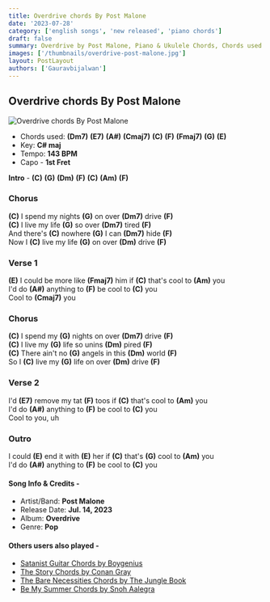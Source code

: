 ```yaml
---
title: Overdrive chords By ​Post Malone
date: '2023-07-28'
category: ['english songs', 'new released', 'piano chords']
draft: false
summary: Overdrive by Post Malone, Piano & Ukulele Chords, Chords used - (Dm7) (E7) (A#) (Cmaj7) (C) (F) (Fmaj7) (G) (E), Capo - 1st Fret, Key - C# major.
images: ['/thumbnails/overdrive-post-malone.jpg']
layout: PostLayout
authors: ['Gauravbijalwan']
---
```


## Overdrive chords By ​Post Malone

![Overdrive chords By ​Post Malone](/thumbnails/overdrive-post-malone.jpg)

- Chords used: **(Dm7)** **(E7)** **(A#)** **(Cmaj7)** **(C)** **(F)** **(Fmaj7)** **(G)** **(E)**
- Key: **C# maj**
- Tempo: **143 BPM**
- Capo - **1st Fret**

**Intro** - **(C)** **(G)** **(Dm)** **(F)** **(C)** **(Am)** **(F)**

### Chorus

**(C)** I spend my nights **(G)** on over **(Dm7)** drive **(F)**\
**(C)** I live my life **(G)** so over **(Dm7)** tired **(F)**\
And there's **(C)** nowhere **(G)** I can **(Dm7)** hide **(F)**\
Now I **(C)** live my life **(G)** on over **(Dm)** drive **(F)**

### Verse 1

**(E)** I could be more like **(Fmaj7)** him if **(C)** that's cool to **(Am)** you\
I'd do **(A#)** anything to **(F)** be cool to **(C)** you\
Cool to **(Cmaj7)** you

### Chorus

**(C)** I spend my **(G)** nights on over **(Dm7)** drive **(F)**\
**(C)** I live my **(G)** life so unins **(Dm)** pired **(F)**\
**(C)** There ain't no **(G)** angels in this **(Dm)** world **(F)**\
So I **(C)** live my **(G)** life on over **(Dm)** drive **(F)**

### Verse 2

I'd **(E7)** remove my tat **(F)** toos if **(C)** that's cool to **(Am)** you\
I'd do **(A#)** anything to **(F)** be cool to **(C)** you\
Cool to you, uh

### Outro

I could **(E)** end it with **(E)** her if **(C)** that's **(G)** cool to **(Am)** you\
I'd do **(A#)** anything to **(F)** be cool to **(C)** you

#### Song Info & Credits -

- Artist/Band: ​**Post Malone**
- Release Date: **Jul. 14, 2023**
- Album: **Overdrive**
- Genre: **Pop**

#### Others users also played -

- [Satanist Guitar Chords by Boygenius](https://www.chordsco.com/chords/satanist-guitar-chords-by-boygenius-)
- [The Story Chords by Conan Gray](https://www.chordsco.com/chords/the-story-chords-by-conan-gray)
- [The Bare Necessities Chords by The Jungle Book](https://www.chordsco.com/chords/the-bare-necessities-chords-by-the-jungle-book)
- [Be My Summer Chords by Snoh Aalegra](https://www.chordsco.com/chords/be-my-summer-chords-by-snoh-aalegra)
